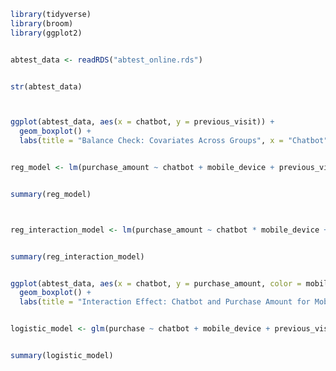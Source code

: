 ```r

library(tidyverse)
library(broom)
library(ggplot2)


abtest_data <- readRDS("abtest_online.rds")


str(abtest_data)



ggplot(abtest_data, aes(x = chatbot, y = previous_visit)) +
  geom_boxplot() +
  labs(title = "Balance Check: Covariates Across Groups", x = "Chatbot", y = "Previous Visits")


reg_model <- lm(purchase_amount ~ chatbot + mobile_device + previous_visit, data = abtest_data)


summary(reg_model)



reg_interaction_model <- lm(purchase_amount ~ chatbot * mobile_device + previous_visit, data = abtest_data)


summary(reg_interaction_model)


ggplot(abtest_data, aes(x = chatbot, y = purchase_amount, color = mobile_device)) +
  geom_boxplot() +
  labs(title = "Interaction Effect: Chatbot and Purchase Amount for Mobile Users", x = "Chatbot", y = "Purchase Amount")


logistic_model <- glm(purchase ~ chatbot + mobile_device + previous_visit, family = binomial(link = 'logit'), data = abtest_data)


summary(logistic_model)
```
